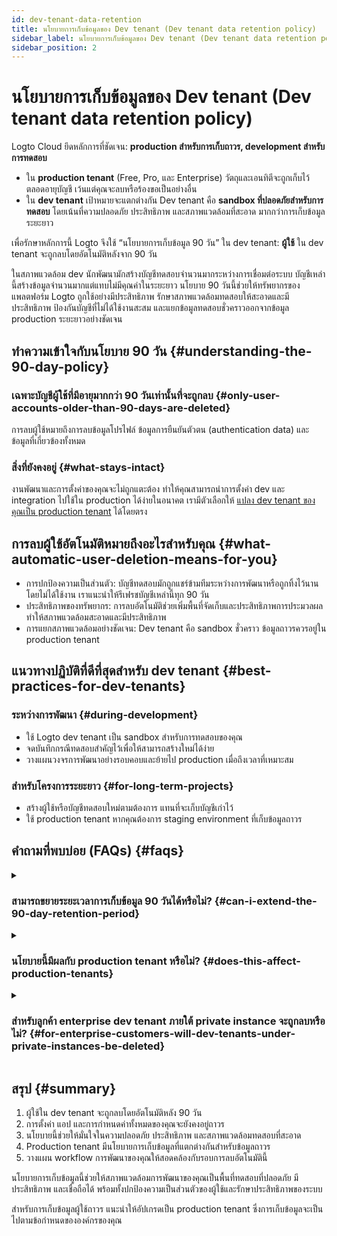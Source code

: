 ```yaml
---
id: dev-tenant-data-retention
title: นโยบายการเก็บข้อมูลของ Dev tenant (Dev tenant data retention policy)
sidebar_label: นโยบายการเก็บข้อมูลของ Dev tenant (Dev tenant data retention policy)
sidebar_position: 2
---
```


# นโยบายการเก็บข้อมูลของ Dev tenant (Dev tenant data retention policy)

Logto Cloud ยึดหลักการที่ชัดเจน: **production สำหรับการเก็บถาวร, development สำหรับการทดสอบ**

- ใน **production tenant** (Free, Pro, และ Enterprise) วัตถุและเอนทิตีจะถูกเก็บไว้ตลอดอายุบัญชี เว้นแต่คุณจะลบหรือร้องขอเป็นอย่างอื่น
- ใน **dev tenant** เป้าหมายจะแตกต่างกัน Dev tenant คือ **sandbox ที่ปลอดภัยสำหรับการทดสอบ** โดยเน้นที่ความปลอดภัย ประสิทธิภาพ และสภาพแวดล้อมที่สะอาด มากกว่าการเก็บข้อมูลระยะยาว

เพื่อรักษาหลักการนี้ Logto จึงใช้ “นโยบายการเก็บข้อมูล 90 วัน” ใน dev tenant: **ผู้ใช้** ใน dev tenant จะถูกลบโดยอัตโนมัติหลังจาก 90 วัน

ในสภาพแวดล้อม dev นักพัฒนามักสร้างบัญชีทดสอบจำนวนมากระหว่างการเชื่อมต่อระบบ บัญชีเหล่านี้สร้างข้อมูลจำนวนมากแต่แทบไม่มีคุณค่าในระยะยาว นโยบาย 90 วันนี้ช่วยให้ทรัพยากรของแพลตฟอร์ม Logto ถูกใช้อย่างมีประสิทธิภาพ รักษาสภาพแวดล้อมทดสอบให้สะอาดและมีประสิทธิภาพ ป้องกันบัญชีที่ไม่ได้ใช้งานสะสม และแยกข้อมูลทดสอบชั่วคราวออกจากข้อมูล production ระยะยาวอย่างชัดเจน

## ทำความเข้าใจกับนโยบาย 90 วัน \{#understanding-the-90-day-policy}

### เฉพาะบัญชีผู้ใช้ที่มีอายุมากกว่า 90 วันเท่านั้นที่จะถูกลบ \{#only-user-accounts-older-than-90-days-are-deleted}

การลบผู้ใช้หมายถึงการลบข้อมูลโปรไฟล์ ข้อมูลการยืนยันตัวตน (authentication data) และข้อมูลที่เกี่ยวข้องทั้งหมด

### สิ่งที่ยังคงอยู่ \{#what-stays-intact}

งานพัฒนาและการตั้งค่าของคุณจะไม่ถูกแตะต้อง ทำให้คุณสามารถนำการตั้งค่า dev และ integration ไปใช้ใน production ได้ง่ายในอนาคต เรามีตัวเลือกให้ [แปลง dev tenant ของคุณเป็น production tenant](./tenant-settings#tenant-types-dev-vs-prod) ได้โดยตรง

## การลบผู้ใช้อัตโนมัติหมายถึงอะไรสำหรับคุณ \{#what-automatic-user-deletion-means-for-you}

- การปกป้องความเป็นส่วนตัว: บัญชีทดสอบมักถูกแชร์ข้ามทีมระหว่างการพัฒนาหรือถูกทิ้งไว้นานโดยไม่ได้ใช้งาน เราแนะนำให้รีเฟรชบัญชีเหล่านี้ทุก 90 วัน
- ประสิทธิภาพของทรัพยากร: การลบอัตโนมัติช่วยเพิ่มพื้นที่จัดเก็บและประสิทธิภาพการประมวลผล ทำให้สภาพแวดล้อมสะอาดและมีประสิทธิภาพ
- การแยกสภาพแวดล้อมอย่างชัดเจน: Dev tenant คือ sandbox ชั่วคราว ข้อมูลถาวรควรอยู่ใน production tenant

## แนวทางปฏิบัติที่ดีที่สุดสำหรับ dev tenant \{#best-practices-for-dev-tenants}

### ระหว่างการพัฒนา \{#during-development}

- ใช้ Logto dev tenant เป็น sandbox สำหรับการทดสอบของคุณ
- จดบันทึกกรณีทดสอบสำคัญไว้เพื่อให้สามารถสร้างใหม่ได้ง่าย
- วางแผนวงจรการพัฒนาอย่างรอบคอบและย้ายไป production เมื่อถึงเวลาที่เหมาะสม

### สำหรับโครงการระยะยาว \{#for-long-term-projects}

- สร้างผู้ใช้หรือบัญชีทดสอบใหม่ตามต้องการ แทนที่จะเก็บบัญชีเก่าไว้
- ใช้ production tenant หากคุณต้องการ staging environment ที่เก็บข้อมูลถาวร

## คำถามที่พบบ่อย (FAQs) \{#faqs}

<details>
<summary>

### สามารถขยายระยะเวลาการเก็บข้อมูล 90 วันได้หรือไม่? \{#can-i-extend-the-90-day-retention-period}

</summary>

ไม่ได้ นโยบาย 90 วันนี้ถูกกำหนดไว้สำหรับ dev tenant ทุกตัวเพื่อความสม่ำเสมอและปลอดภัย หากคุณมีความต้องการพิเศษ กรุณาติดต่อเราเพื่อขอคำแนะนำ

</details>

<details>
<summary>

### นโยบายนี้มีผลกับ production tenant หรือไม่? \{#does-this-affect-production-tenants}

</summary>

ไม่มีผล ข้อมูลทั้งหมดใน production tenant รวมถึงผู้ใช้และการตั้งค่าสำหรับแผน Free, Pro และ Enterprise จะไม่ได้รับผลกระทบ

</details>

<details>
<summary>

### สำหรับลูกค้า enterprise dev tenant ภายใต้ private instance จะถูกลบหรือไม่? \{#for-enterprise-customers-will-dev-tenants-under-private-instances-be-deleted}

</summary>

ไม่ Dev tenant ใน private instance จะไม่อยู่ภายใต้นโยบายลบอัตโนมัติ 90 วัน

</details>

## สรุป \{#summary}

1. ผู้ใช้ใน dev tenant จะถูกลบโดยอัตโนมัติหลัง 90 วัน
2. การตั้งค่า แอป และการกำหนดค่าทั้งหมดของคุณจะยังคงอยู่ถาวร
3. นโยบายนี้ช่วยให้มั่นใจในความปลอดภัย ประสิทธิภาพ และสภาพแวดล้อมทดสอบที่สะอาด
4. Production tenant มีนโยบายการเก็บข้อมูลที่แตกต่างกันสำหรับข้อมูลถาวร
5. วางแผน workflow การพัฒนาของคุณให้สอดคล้องกับรอบการลบอัตโนมัตินี้

นโยบายการเก็บข้อมูลนี้ช่วยให้สภาพแวดล้อมการพัฒนาของคุณเป็นพื้นที่ทดสอบที่ปลอดภัย มีประสิทธิภาพ และเชื่อถือได้ พร้อมทั้งปกป้องความเป็นส่วนตัวของผู้ใช้และรักษาประสิทธิภาพของระบบ

สำหรับการเก็บข้อมูลผู้ใช้ถาวร แนะนำให้อัปเกรดเป็น production tenant ซึ่งการเก็บข้อมูลจะเป็นไปตามข้อกำหนดขององค์กรของคุณ
